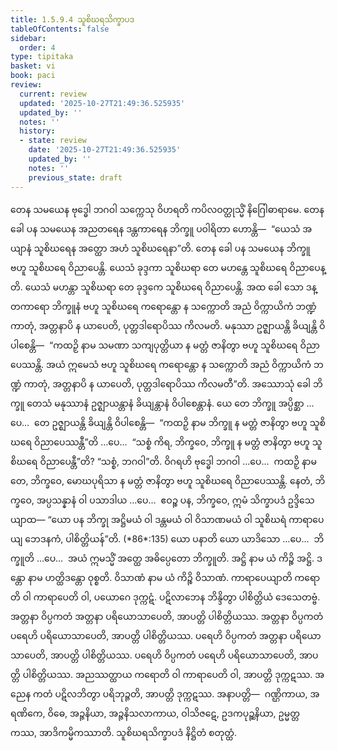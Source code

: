 ```yaml
---
title: 1.5.9.4 သူစိဃရသိက္ခာပဒ
tableOfContents: false
sidebar:
  order: 4
type: tipitaka
basket: vi
book: paci
review:
  current: review
  updated: '2025-10-27T21:49:36.525935'
  updated_by: ''
  notes: ''
  history:
  - state: review
    date: '2025-10-27T21:49:36.525935'
    updated_by: ''
    notes: ''
    previous_state: draft
---
```



<ReviewStatus review={frontmatter.review} showDetails={true} />

<HypothesisAnnotation frontmatter={frontmatter} />

<DynamicBreadcrumb />

<Division number="516" book="paci" e="ch" v="2" p="216">

<Paragraph number="1520" book="paci">
တေန သမယေန ဗုဒ္ဓေါ ဘဂဝါ သက္ကေသု ဝိဟရတိ ကပိလဝတ္ထုသ္မိံ နိဂြေါဓာရာမေ. တေန ခေါ ပန သမယေန အညတရေန ဒန္တကာရေန ဘိက္ခူ ပဝါရိတာ ဟောန္တိ—  “ယေသံ အယျာနံ သူစိဃရေန အတ္ထော အဟံ သူစိဃရေနာ”တိ. တေန ခေါ ပန သမယေန ဘိက္ခူ ဗဟူ သူစိဃရေ ဝိညာပေန္တိ. ယေသံ ခုဒ္ဒကာ သူစိဃရာ တေ မဟန္တေ သူစိဃရေ ဝိညာပေန္တိ. ယေသံ မဟန္တာ သူစိဃရာ တေ ခုဒ္ဒကေ သူစိဃရေ ဝိညာပေန္တိ. အထ ခေါ သော ဒန္တကာရော ဘိက္ခူနံ ဗဟူ သူစိဃရေ ကရောန္တော န သက္ကောတိ အညံ ဝိက္ကာယိကံ ဘဏ္ဍံ ကာတုံ, အတ္တနာပိ န ယာပေတိ, ပုတ္တဒါရောပိဿ ကိလမတိ. မနုဿာ ဥဇ္ဈာယန္တိ ခိယျန္တိ ဝိပါစေန္တိ—  “ကထဉှိ နာမ သမဏာ သကျပုတ္တိယာ န မတ္တံ ဇာနိတွာ ဗဟူ သူစိဃရေ ဝိညာပေဿန္တိ. အယံ ဣမေသံ ဗဟူ သူစိဃရေ ကရောန္တော န သက္ကောတိ အညံ ဝိက္ကာယိကံ ဘဏ္ဍံ ကာတုံ, အတ္တနာပိ န ယာပေတိ, ပုတ္တဒါရောပိဿ ကိလမတီ”တိ.
</Paragraph>

<Paragraph number="1521" book="paci">
အဿောသုံ ခေါ ဘိက္ခူ တေသံ မနုဿာနံ ဥဇ္ဈာယန္တာနံ ခိယျန္တာနံ ဝိပါစေန္တာနံ. ယေ တေ ဘိက္ခူ အပ္ပိစ္ဆာ …ပေ…  တေ ဥဇ္ဈာယန္တိ ခိယျန္တိ ဝိပါစေန္တိ—  “ကထဉှိ နာမ ဘိက္ခူ န မတ္တံ ဇာနိတွာ ဗဟူ သူစိဃရေ ဝိညာပေဿန္တီ”တိ …ပေ…  “သစ္စံ ကိရ, ဘိက္ခဝေ, ဘိက္ခူ န မတ္တံ ဇာနိတွာ ဗဟူ သူစိဃရေ ဝိညာပေန္တီ”တိ? “သစ္စံ, ဘဂဝါ”တိ. ဝိဂရဟိ ဗုဒ္ဓေါ ဘဂဝါ …ပေ…  ကထဉှိ နာမ တေ, ဘိက္ခဝေ, မောဃပုရိသာ န မတ္တံ ဇာနိတွာ ဗဟူ သူစိဃရေ ဝိညာပေဿန္တိ. နေတံ, ဘိက္ခဝေ, အပ္ပသန္နာနံ ဝါ ပသာဒါယ …ပေ…  ဧဝဉ္စ ပန, ဘိက္ခဝေ, ဣမံ သိက္ခာပဒံ ဥဒ္ဒိသေယျာထ—
</Paragraph>

</Division>
<Division number="517" book="paci" e="ch" v="2" p="217">

<Paragraph number="1522" book="paci">
<Emphasis>“ယော ပန ဘိက္ခု အဋ္ဌိမယံ ဝါ ဒန္တမယံ ဝါ ဝိသာဏမယံ ဝါ သူစိဃရံ ကာရာပေယျ ဘေဒနကံ, ပါစိတ္တိယန်”</Emphasis>တိ. (*86*:<Emphasis>135</Emphasis>)
</Paragraph>

</Division>
<Division number="518" book="paci" e="ch" v="2" p="217">

<Paragraph number="1523" book="paci">
<Emphasis>ယော ပနာ</Emphasis>တိ ယော ယာဒိသော …ပေ…  <Emphasis>ဘိက္ခူ</Emphasis>တိ …ပေ…  အယံ ဣမသ္မိံ အတ္ထေ အဓိပ္ပေတော ဘိက္ခူတိ.
</Paragraph>

<Paragraph number="1524" book="paci">
<Emphasis>အဋ္ဌိ</Emphasis> နာမ ယံ ကိဉ္စိ အဋ္ဌိ.
</Paragraph>

<Paragraph number="1525" book="paci">
<Emphasis>ဒန္တော</Emphasis> နာမ ဟတ္ထိဒန္တော ဝုစ္စတိ.
</Paragraph>

<Paragraph number="1526" book="paci">
<Emphasis>ဝိသာဏံ</Emphasis> နာမ ယံ ကိဉ္စိ ဝိသာဏံ.
</Paragraph>

<Paragraph number="1527" book="paci">
<Emphasis>ကာရာပေယျာ</Emphasis>တိ ကရောတိ ဝါ ကာရာပေတိ ဝါ, ပယောဂေ ဒုက္ကဋံ. ပဋိလာဘေန ဘိန္ဒိတွာ ပါစိတ္တိယံ ဒေသေတဗ္ဗံ.
</Paragraph>

</Division>
<Division number="519" book="paci" e="ch" v="2" p="217">

<Paragraph number="1528" book="paci">
အတ္တနာ ဝိပ္ပကတံ အတ္တနာ ပရိယောသာပေတိ, အာပတ္တိ ပါစိတ္တိယဿ. အတ္တနာ ဝိပ္ပကတံ ပရေဟိ ပရိယောသာပေတိ, အာပတ္တိ ပါစိတ္တိယဿ. ပရေဟိ ဝိပ္ပကတံ အတ္တနာ ပရိယောသာပေတိ, အာပတ္တိ ပါစိတ္တိယဿ. ပရေဟိ ဝိပ္ပကတံ ပရေဟိ ပရိယောသာပေတိ, အာပတ္တိ ပါစိတ္တိယဿ.
</Paragraph>

<Paragraph number="1529" book="paci">
အညဿတ္ထာယ ကရောတိ ဝါ ကာရာပေတိ ဝါ, အာပတ္တိ ဒုက္ကဋဿ. အညေန ကတံ ပဋိလဘိတွာ ပရိဘုဉ္ဇတိ, အာပတ္တိ ဒုက္ကဋဿ.
</Paragraph>

</Division>
<Division number="520" book="paci" e="ch" v="2" p="218">

<Paragraph number="1530" book="paci">
အနာပတ္တိ—  ဂဏ္ဌိကာယ, အရဏိကေ, ဝိဓေ, အဉ္ဇနိယာ, အဉ္ဇနိသလာကာယ, ဝါသိဇဋေ, ဥဒကပုဉ္ဆနိယာ, ဥမ္မတ္တကဿ, အာဒိကမ္မိကဿာတိ.

</Paragraph>
</Division>

<Paragraph number="1531" type="center" book="paci">
သူစိဃရသိက္ခာပဒံ နိဋ္ဌိတံ စတုတ္ထံ.
</Paragraph>
